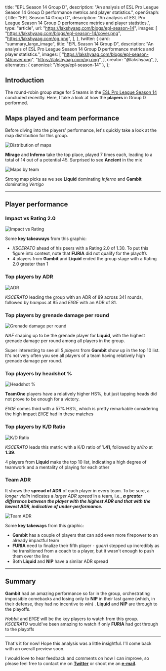   title: "EPL Season 14 Group D",
  description:
    "An analysis of ESL Pro League Season 14 Group D performance metrics and player statistics.",
  openGraph: {
    title: "EPL Season 14 Group D",
    description:
      "An analysis of ESL Pro League Season 14 Group D performance metrics and player statistics.",
    type: "article",
    url: "https://lakshyaag.com/blogs/epl-season-14",
    images: [
      "https://lakshyaag.com/blogs/epl-season-14/cover.png",
      "https://lakshyaag.com/og.png",
    ],
  },
  twitter: {
    card: "summary_large_image",
    title: "EPL Season 14 Group D",
    description:
      "An analysis of ESL Pro League Season 14 Group D performance metrics and player statistics.",
    images: [
      "https://lakshyaag.com/blogs/epl-season-14/cover.png",
      "https://lakshyaag.com/og.png",
    ],
    creator: "@lakshyaag",
  },
  alternates: { canonical: "/blogs/epl-season-14" },
};

<Cover
  src="/blogs/epl-season-14/cover.png"
  alt="EPL Season 14 Group D"
  caption="EPL Season 14 Group D"
/>

## Introduction

The round-robin group stage for 5 teams in the [ESL Pro League Season 14](https://www.hltv.org/events/5554/esl-pro-league-season-14) concluded recently. Here, I take a look at how the **players** in Group D performed.

## Maps played and team performance

Before diving into the players' performance, let's quickly take a look at the map distribution for this group.

![Distribution of maps](/blogs/epl-season-14/maps_played.png 'Maps played')

**Mirage** and **Inferno** take the top place, played 7 times each, leading to a total of 14 out of a potential 45. Surprised to see **Ancient** in the mix

![Maps by team](/blogs/epl-season-14/maps_by_team.png 'Maps by team')

Strong map picks as we see **Liquid** dominating _Inferno_ and **Gambit** dominating _Vertigo_

---

## Player performance

### **Impact** vs **Rating 2.0**

![Impact vs Rating](/blogs/epl-season-14/impact_rating.png 'Impact vs Rating 2.0')

Some **key takeaways** from this graphic:

- _KSCERATO_ ahead of his peers with a Rating 2.0 of 1.30. To put this figure into context, note that **FURIA** did not qualify for the playoffs
- 4 players from **Gambit** and **Liquid** ended the group stage with a Rating 2.0 greater than 1

### Top players by **ADR**

![ADR](/blogs/epl-season-14/adr.png 'ADR')

_KSCERATO_ leading the group with an ADR of 89 across 341 rounds, followed by _hampus_ at 85 and _EliGE_ with an ADR of 81.

### Top players by **grenade damage per round**

![Grenade damage per round](/blogs/epl-season-14/grenade_dmg_round.png 'Grenade damange per round')

_NAF_ shaping up to be the grenade player for **Liquid**, with the highest grenade damage per round among all players in the group.

Super interesting to see all _5 players_ from **Gambit** show up in the top 10 list. It's not very often you see all players of a team having relatively high grenade damage per round.

### Top players by **headshot %**

![Headshot %](/blogs/epl-season-14/headshot_percent.png 'Headshot %')

**TeamOne** players have a relatively higher HS%, but just tapping heads did not prove to be enough for a victory.

_EliGE_ comes third with a 57% HS%, which is pretty remarkable considering the high impact _EliGE_ had in these matches

### Top players by **K/D Ratio**

![K/D Ratio](/blogs/epl-season-14/k_d_ratio.png 'K/D Ratio')

_KSCERATO_ leads this metric with a K/D ratio of **1.41**, followed by _sh1ro_ at **1.39**.

4 players from **Liquid** make the top 10 list, indicating a high degree of teamwork and a mentality of playing for each other

### Team ADR

It shows the **spread of ADR** of each player in every team. To be sure, a _longer violin_ indicates a _larger ADR spread_ in a team, i.e., **_a greater difference between the player with the highest ADR and that with the lowest ADR, indicative of under-performance._**

![Team ADR](/blogs/epl-season-14/team_adr.png 'Team ADR')

Some **key takeways** from this graphic:

- **Gambit** has a couple of players that can add even more firepower to an already impactful team
- **FURIA** need to finalize their fifth player - _guerri_ stepped up incredibly as he transitioned from a coach to a player, but it wasn't enough to push them over the line
- Both **Liquid** and **NIP** have a similar ADR spread

---

## Summary

**Gambit** had an amazing performance so far in the group, orchestrating impossible comebacks and losing only to **NIP** in their last game (which, in their defense, they had no incentive to win) . **Liquid** and **NIP** are through to the playoffs.

_Hobbit_ and _EliGE_ will be the key players to watch from this group. _KSCERATO_ would've been amazing to watch if only **FURIA** had got through to the playoffs

---

That's it for now! Hope this analysis was a little insightful. I'll come back with an overall preview soon.

I would love to hear feedback and comments on how I can improve, so please feel free to contact me on **[Twitter](https://twitter.com/lakshyaag)** or shoot me an **[e-mail](mailto:lakshyaag1202@gmail.com)**.
